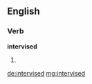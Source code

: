 ==English==

===Verb===
'''intervised'''

# {{past of|intervise}}

[[de:intervised]]
[[mg:intervised]]